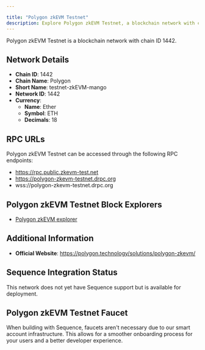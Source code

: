 ```yaml
---

title: "Polygon zkEVM Testnet"
description: Explore Polygon zkEVM Testnet, a blockchain network with chain ID 1442. Learn about its native currency, Ether, and how to interact with the network.
---
```




Polygon zkEVM Testnet is a blockchain network with chain ID 1442.

## Network Details

- **Chain ID**: 1442
- **Chain Name**: Polygon
- **Short Name**: testnet-zkEVM-mango
- **Network ID**: 1442
- **Currency**: 
  - **Name**: Ether
  - **Symbol**: ETH
  - **Decimals**: 18

## RPC URLs

Polygon zkEVM Testnet can be accessed through the following RPC endpoints:

- https://rpc.public.zkevm-test.net
- https://polygon-zkevm-testnet.drpc.org
- wss://polygon-zkevm-testnet.drpc.org

## Polygon zkEVM Testnet Block Explorers

- [Polygon zkEVM explorer](https://explorer.public.zkevm-test.net)

## Additional Information

- **Official Website**: https://polygon.technology/solutions/polygon-zkevm/

## Sequence Integration Status

This network does not yet have Sequence support but is available for deployment.

## Polygon zkEVM Testnet Faucet

When building with Sequence, faucets aren't necessary due to our smart account infrastructure. This allows for a smoother onboarding process for your users and a better developer experience.
